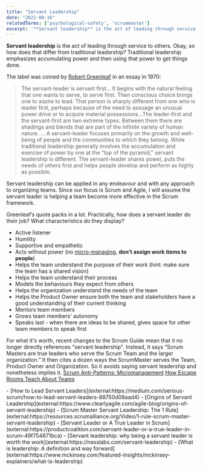 ```yaml
---
title: "Servant Leadership"
date: "2022-08-16"
relatedTerms: ['psychological-safety', 'scrummaster']
excerpt: '**Servant leadership** is the act of leading through service to others. Okay, so how does'
---
```


**Servant leadership** is the act of leading through service to others. Okay, so how does that differ from traditional leadership? Traditional leadership emphasizes accumulating power and then using that power to get things done.

The label was coined by [Robert Greenleaf](external:https://www.greenleaf.org/what-is-servant-leadership/) in an essay in 1970:

> The servant-leader is servant first… It begins with the natural feeling that one wants to serve, to serve first. Then conscious choice brings one to aspire to lead. That person is sharply different from one who is leader first, perhaps because of the need to assuage an unusual power drive or to acquire material possessions…The leader-first and the servant-first are two extreme types. Between them there are shadings and blends that are part of the infinite variety of human nature. … A servant-leader focuses primarily on the growth and well-being of people and the communities to which they belong. While traditional leadership generally involves the accumulation and exercise of power by one at the “top of the pyramid,” servant leadership is different. The servant-leader shares power, puts the needs of others first and helps people develop and perform as highly as possible.

Servant leadership can be applied in any endeavour and with any approach to organizing teams. Since our focus is Scrum and Agile, I will assume the servant leader is helping a team become more effective in the Scrum framework.

Greenleaf’s quote packs in a lot. Practically, how does a servant leader do their job? What characteristics do they display?

- Active listener
- Humility
- Supportive and empathetic
- Acts without power (no [micro-managing](/blog/scrum-anti-patterns-micromanagement), **don’t assign work items to people**)
- Helps the team understand the purpose of their work (hint: make sure the team has a shared vision)
- Helps the team understand their process
- Models the behaviours they expect from others
- Helps the organization understand the needs of the team
- Helps the Product Owner ensure both the team and stakeholders have a good understanding of their current thinking
- Mentors team members
- Grows team members' autonomy
- Speaks last - when there are ideas to be shared, gives space for other team members to speak first

For what it's worth, recent changes to the Scrum Guide mean that it no longer directly references "servant leadership". Instead, it says “Scrum Masters are true leaders who serve the Scrum Team and the larger organization.” It then cites a dozen ways the ScrumMaster serves the Team, Product Owner and Organization. So it avoids saying servant leadership and nonetheless implies it. [Scrum Anti-Patterns: Micromanagement]((/blog/scrum-anti-patterns-micromanagement))
[How Escape Rooms Teach About Teams](/blog/how-escape-rooms-teach-about-teams)

<HighlightBox heading="Resource Links" variant="resourceLinks">
- [How to Lead Servant Leaders](external:https://medium.com/serious-scrum/how-to-lead-servant-leaders-88750d08aad4)
- [Origins of Servant Leadership](external:https://www.clearlyagile.com/agile-blog/origins-of-servant-leadership)
- [Scrum Master Servant Leadership: The 1 Rule](external:https://resources.scrumalliance.org/Video/1-rule-scrum-master-servant-leadership)
- [Servant Leader or A True Leader in Scrum](external:https://productcoalition.com/servant-leader-or-a-true-leader-in-scrum-49f754871bca)
- [Servant leadership: why being a servant leader is worth the work](external:https://nesslabs.com/servant-leadership)
- [What is leadership: A definition and way forward](external:https://www.mckinsey.com/featured-insights/mckinsey-explainers/what-is-leadership)
</HighlightBox>
